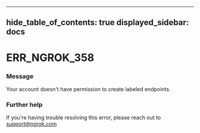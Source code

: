 

---
hide_table_of_contents: true
displayed_sidebar: docs
---


# ERR_NGROK_358

### Message
Your account doesn't have permission to create labeled endpoints.

<ErrorDetails />



### Further help
If you're having trouble resolving this error, please reach out to [support@ngrok.com](mailto:support@ngrok.com?subject=Help%20with%20ERR_NGROK_358)


